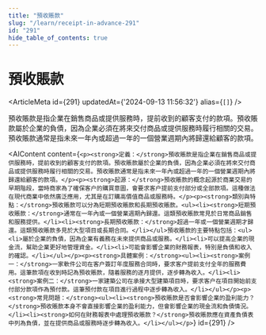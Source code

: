 ```yaml
---
title: "預收賬款"
slug: "/learn/receipt-in-advance-291"
id: "291"
hide_table_of_contents: true
---
```



# 預收賬款

<ArticleMeta id={291} updatedAt={'2024-09-13 11:56:32'} alias={`[]`} />
<div className='border-solid border-b border-t-0 my-4 border-[var(--ifm-color-gray-300)]' />

預收賬款是指企業在銷售商品或提供服務時，提前收到的顧客支付的款項。預收賬款屬於企業的負債，因為企業必須在將來交付商品或提供服務時履行相關的交易。預收賬款通常是指未來一年內或超過一年的一個營業週期內將歸還給顧客的款項。

<AIContent content={`<p><strong>定義：</strong>預收賬款是指企業在銷售商品或提供服務時，提前收到的顧客支付的款項。預收賬款屬於企業的負債，因為企業必須在將來交付商品或提供服務時履行相關的交易。預收賬款通常是指未來一年內或超過一年的一個營業週期內將歸還給顧客的款項。</p><p><strong>起源：</strong>預收賬款的概念起源於商業交易的早期階段，當時商家為了確保客户的購買意圖，會要求客户提前支付部分或全部款項。這種做法在現代商業中依然廣泛應用，尤其是在訂購高價值商品或服務時。</p><p><strong>類別與特點：</strong>預收賬款可以分為短期預收賬款和長期預收賬款。<ul><li><strong>短期預收賬款：</strong>通常在一年內或一個營業週期內歸還。這類預收賬款常見於日常商品銷售和服務提供。</li><li><strong>長期預收賬款：</strong>超過一年或一個營業週期才歸還。這類預收賬款多見於大型項目或長期合同。</li></ul>預收賬款的主要特點包括：<ul><li>屬於企業的負債，因為企業有義務在未來提供商品或服務。</li><li>可以提高企業的現金流，幫助企業更好地管理資金。</li><li>可能會影響企業的財務報表，特別是負債和收入的確認。</li></ul></p><p><strong>具體案例：</strong><ul><li><strong>案例一：</strong>一家軟件公司在客户簽訂年度服務合同時，要求客户提前支付全年的服務費用。這筆款項在收到時記為預收賬款，隨着服務的逐月提供，逐步轉為收入。</li><li><strong>案例二：</strong>一家建築公司在承接大型建築項目時，要求客户在項目開始前支付部分款項作為預付款。這筆預付款在項目進行過程中逐步轉為收入。</li></ul></p><p><strong>常見問題：</strong><ul><li><strong>預收賬款是否會影響企業的盈利能力？</strong>預收賬款本身不會直接影響企業的盈利能力，但會影響企業的現金流和負債情況。</li><li><strong>如何在財務報表中處理預收賬款？</strong>預收賬款應在資產負債表中列為負債，並在提供商品或服務時逐步轉為收入。</li></ul></p>`} id={291} />
